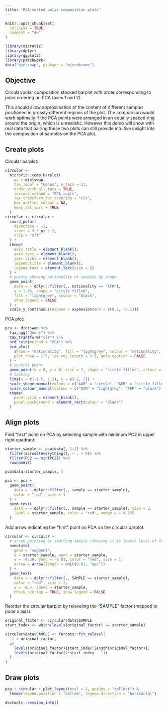 ```yaml
---
title: "PCA-sorted polar composition plots"
---
```


```r
knitr::opts_chunk$set(
  collapse = TRUE,
  comment = "#>"
)
```

```r
library(microViz)
library(dplyr)
library(ggplot2)
library(patchwork)
data("dietswap", package = "microbiome")
```

## Objective 

Circular/polar composition stacked barplot with order corresponding to polar ordering on PCA (axes 1 and 2).

This should allow approximation of the content of different samples positioned in grossly different regions of the plot.
The comparison would work optimally if the PCA points were arranged in an equally spaced ring around the origin, which is unrealistic. 
However this demo will show with real data that pairing these two plots can still provide intuitive insight into the composition of samples on the PCA plot.

## Create plots

Circular barplot:

```r
circular <-
  microViz::comp_barplot(
    ps = dietswap,
    tax_level = "Genus", n_taxa = 11,
    order_with_all_taxa = TRUE,
    seriate_method = "PCA_angle",
    tax_transform_for_ordering = "clr",
    bar_outline_colour = NA,
    keep_all_vars = TRUE
  )
circular <- circular +
  coord_polar(
    direction = -1,
    start = 3 * pi / 2,
    clip = "off"
  ) +
  theme(
    axis.title = element_blank(),
    axis.text = element_blank(),
    axis.ticks = element_blank(),
    legend.title = element_blank(),
    legend.text = element_text(size = 8)
  ) +
  # points showing nationality of samples by shape
  geom_point(
    data = ~ dplyr::filter(., nationality == "AFR"),
    y = 1.05, shape = "circle filled",
    fill = "lightgrey", colour = "black",
    show.legend = FALSE
  ) +
  scale_y_continuous(expand = expansion(add = c(0.5, -0.1)))
```

PCA plot: 

```r
pca <- dietswap %>%
  tax_agg("Genus") %>%
  tax_transform("clr") %>%
  ord_calc(method = "PCA") %>%
  ord_plot(
    shape = "nationality", fill = "lightgrey", colour = "nationality",
    plot_taxa = 1:5, tax_vec_length = 0.5, auto_caption = FALSE
  ) +
  # central point
  geom_point(x = 0, y = 0, size = 2, shape = "circle filled", colour = "black", fill = "white") +
  # theming
  lims(x = c(-1.5, 1.5), y = c(-2, 2)) +
  scale_shape_manual(values = c("AAM" = "circle", "AFR" = "circle filled"), guide = "none") +
  scale_colour_manual(values = c("AAM" = "lightgrey", "AFR" = "black"), guide = "none") +
  theme(
    panel.grid = element_blank(),
    panel.background = element_rect(colour = "black")
  )
```

## Align plots

Find "first" point on PCA by selecting sample with minimum PC2 in upper right quadrant:

```r
starter_sample <- pca$data[, 1:2] %>%
  filter(across(everything(), ~ . > 0)) %>%
  filter(PC2 == min(PC2)) %>%
  rownames()

pca$data[starter_sample, ]
```

```r
pca <- pca +
  geom_point(
    data = ~ dplyr::filter(., sample == starter_sample),
    color = "red", size = 1
  ) +
  geom_text(
    data = ~ dplyr::filter(., sample == starter_sample), size = 2,
    label = starter_sample, color = "red", nudge_y = 0.125
  )
```

Add arrow indicating the "first" point on PCA on the circular barplot:

```r
circular <- circular +
  # arrow pointing at starting sample (showing it is lowest level of factor)
  annotate(
    geom = "segment",
    x = starter_sample, xend = starter_sample,
    y = -0.20, yend = -0.01, color = "red", size = 1,
    arrow = arrow(length = unit(0.01, "npc"))
  ) +
  geom_text(
    data = ~ dplyr::filter(., SAMPLE == starter_sample),
    color = "red", size = 2,
    y = -0.4, label = starter_sample,
    check_overlap = TRUE, show.legend = FALSE
  )
```

Reorder the circular barplot by releveling the "SAMPLE" factor (mapped to polar x axis):

```r
original_factor <- circular$data$SAMPLE
start_index <- which(levels(original_factor) == starter_sample)

circular$data$SAMPLE <- forcats::fct_relevel(
  .f = original_factor,
  c(
    levels(original_factor)[start_index:length(original_factor)],
    levels(original_factor[1:start_index - 1])
  )
)
```

## Draw plots 

```r
pca + circular + plot_layout(ncol = 2, guides = "collect") &
  theme(legend.position = "bottom", legend.direction = "horizontal")
```

```r
devtools::session_info()
```
 
 
